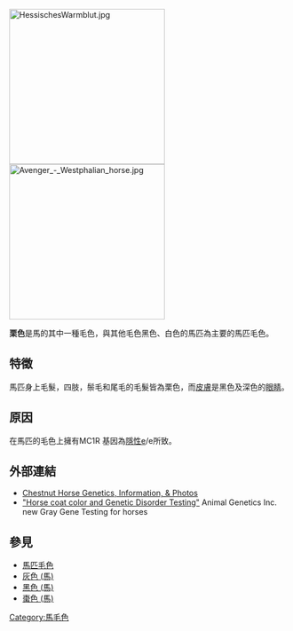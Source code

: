 {{No footnotes|time=2021-10-31T06:23:14+00:00}}
[[File:HessischesWarmblut.jpg|280px]]
[[File:Avenger_-_Westphalian_horse.jpg|280px]]

'''栗色'''是馬的其中一種毛色，與其他毛色黑色、白色的馬匹為主要的馬匹毛色。

==特徵==
馬匹身上毛髮，四肢，鬃毛和尾毛的毛髮皆為栗色，而[[皮膚|皮膚]]是黑色及深色的[[眼睛|眼睛]]。

==原因==
在馬匹的毛色上擁有MC1R 基因為[[隱性基因|隱性]]e/e所致。

==外部連結==
*[https://web.archive.org/web/20120210235747/http://ultimatehorsesite.com/colors/chestnut.html Chestnut Horse Genetics, Information, & Photos]
*[http://www.animalgenetics.us  "Horse coat color and Genetic Disorder Testing"] {{Wayback|url=http://www.animalgenetics.us/ |date=20200825233914 }} Animal Genetics Inc. new Gray Gene Testing for horses

==參見==
*[[馬匹毛色|馬匹毛色]]
*[[灰色_(馬)|灰色 (馬)]]
*[[黑色_(馬)|黑色 (馬)]]
*[[棗色_(馬)|棗色 (馬)]]

[[Category:馬毛色|Category:馬毛色]]